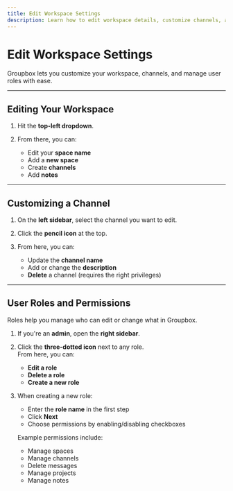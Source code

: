 ```yaml
---
title: Edit Workspace Settings
description: Learn how to edit workspace details, customize channels, and manage user roles in Groupbox.
---
```


# Edit Workspace Settings

Groupbox lets you customize your workspace, channels, and manage user roles with ease.  

---

## Editing Your Workspace

1. Hit the **top-left dropdown**.  
   <Screenshot src="/images/workspace-dropdown.png" alt="Workspace dropdown" />

2. From there, you can:
   - Edit your **space name**  
   - Add a **new space**  
   - Create **channels**  
   - Add **notes**

---

## Customizing a Channel

1. On the **left sidebar**, select the channel you want to edit.  
   <Screenshot src="/images/channel-sidebar.png" alt="Channel sidebar" />

2. Click the **pencil icon** at the top.  
   <Screenshot src="/images/channel-edit.png" alt="Edit channel" />

3. From here, you can:
   - Update the **channel name**  
   - Add or change the **description**  
   - **Delete** a channel (requires the right privileges)

---

## User Roles and Permissions

Roles help you manage who can edit or change what in Groupbox.  

1. If you're an **admin**, open the **right sidebar**.  
   <Screenshot src="/images/roles-sidebar.png" alt="Roles sidebar" />

2. Click the **three-dotted icon** next to any role.  
   From here, you can:
   - **Edit a role**  
   - **Delete a role**  
   - **Create a new role**

3. When creating a new role:
   - Enter the **role name** in the first step  
   - Click **Next**  
   - Choose permissions by enabling/disabling checkboxes  

   Example permissions include:
   - Manage spaces  
   - Manage channels  
   - Delete messages  
   - Manage projects  
   - Manage notes  

   <Screenshot src="/images/role-permissions.png" alt="Role permissions" />

 